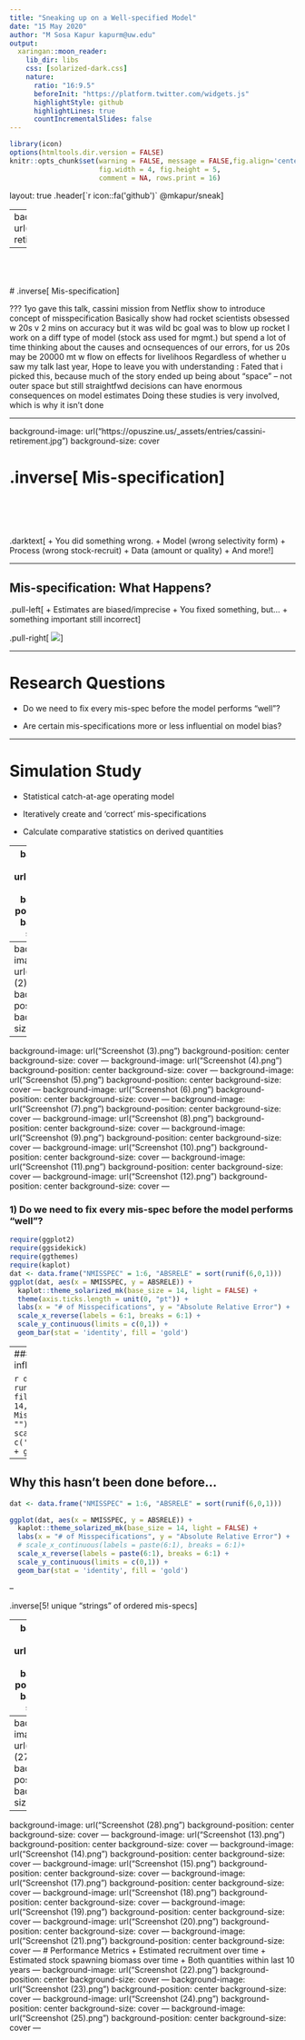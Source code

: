 ```yaml
---
title: "Sneaking up on a Well-specified Model"
date: "15 May 2020"
author: "M Sosa Kapur kapurm@uw.edu"
output:
  xaringan::moon_reader:
    lib_dir: libs
    css: [solarized-dark.css]
    nature:
      ratio: "16:9.5"
      beforeInit: "https://platform.twitter.com/widgets.js"
      highlightStyle: github
      highlightLines: true
      countIncrementalSlides: false
---
```

```r
library(icon)
options(htmltools.dir.version = FALSE)
knitr::opts_chunk$set(warning = FALSE, message = FALSE,fig.align='center',
                      fig.width = 4, fig.height = 5, 
                      comment = NA, rows.print = 16)
```
layout: true
.header[`r icon::fa('github')` @mkapur/sneak]

---
background-image: url("https://opuszine.us/_assets/entries/cassini-retirement.jpg")
background-size: cover

--

<br><Br><bR>
# .inverse[ Mis-specification]

???
1yo gave this talk, cassini mission from Netflix show to introduce concept of misspecification
Basically show had rocket scientists obsessed w 20s v 2 mins on accuracy but it was wild bc goal was to blow up rocket
I work on a diff type of model (stock ass used for mgmt.) but spend a lot of time thinking about the causes and ocnsequences of our errors, 
for us 20s may be 20000 mt w  flow on effects for livelihoos
Regardless of whether u saw my talk last year, Hope to leave you with understanding : 
Fated that i picked this, because much of the story ended up being about “space” – not outer space but still
straightfwd decisions can have enormous consequences on model estimates
Doing these studies is very involved, which is why it isn’t  done

---

background-image: url("https://opuszine.us/_assets/entries/cassini-retirement.jpg")
background-size: cover


# .inverse[ Mis-specification]

<Br><Br><Br><br>
.darktext[ 
+ You did something wrong.
+ Model (wrong selectivity form)
+ Process (wrong stock-recruit)
+ Data (amount or quality)
+ And more!
]



---

## Mis-specification: What Happens?

.pull-left[
+ Estimates are biased/imprecise
+ You fixed something, but…
+ something important still incorrect
]


.pull-right[
![](ikea.jpg)
]

---

# Research Questions

+ Do we need to fix every mis-spec before the model performs “well”? 

+ Are certain mis-specifications more or less influential on model bias? 

---

# Simulation Study

+ Statistical catch-at-age operating model

+ Iteratively create and ‘correct’ mis-specifications

+ Calculate comparative statistics on derived quantities


---
background-image: url("Screenshot (1).png")
background-position: center
background-size: cover
---
background-image: url("Screenshot (2).png")
background-position: center
background-size: cover
---
background-image: url("Screenshot (3).png")
background-position: center
background-size: cover
---
background-image: url("Screenshot (4).png")
background-position: center
background-size: cover
---
background-image: url("Screenshot (5).png")
background-position: center
background-size: cover
---
background-image: url("Screenshot (6).png")
background-position: center
background-size: cover
---
background-image: url("Screenshot (7).png")
background-position: center
background-size: cover
---
background-image: url("Screenshot (8).png")
background-position: center
background-size: cover
---
background-image: url("Screenshot (9).png")
background-position: center
background-size: cover
---
background-image: url("Screenshot (10).png")
background-position: center
background-size: cover
---
background-image: url("Screenshot (11).png")
background-position: center
background-size: cover
---
background-image: url("Screenshot (12).png")
background-position: center
background-size: cover
---

### 1) Do we need to fix every mis-spec before the model performs “well”? 

```r
require(ggplot2)
require(ggsidekick)
require(ggthemes)
require(kaplot)
dat <- data.frame("NMISSPEC" = 1:6, "ABSRELE" = sort(runif(6,0,1)))
ggplot(dat, aes(x = NMISSPEC, y = ABSRELE)) +
  kaplot::theme_solarized_mk(base_size = 14, light = FALSE) +
  theme(axis.ticks.length = unit(0, "pt")) +
  labs(x = "# of Misspecifications", y = "Absolute Relative Error") +
  scale_x_reverse(labels = 6:1, breaks = 6:1) +
  scale_y_continuous(limits = c(0,1)) +
  geom_bar(stat = 'identity', fill = 'gold') 
```

---
### 2) Are certain mis-specifications more or less influential on model bias? 

```r
dat <- data.frame("SPECID" = letters[1:6], "ABSRELE" = runif(6,0,1))
ggplot(dat, aes(x = SPECID, y = ABSRELE, fill = SPECID)) +
  kaplot::theme_solarized_mk(base_size = 14, light = FALSE) +
  labs(x = "Identity of Corrected Misspecification", y = "Absolute Relative Error", fill = "") +
  scale_y_continuous(limits = c(0,1)) +
  scale_fill_manual(values = c('black','gold','orange','dodgerblue2','white','pink')) +
  geom_bar(stat = 'identity', color = 'white') 
```

---

## Why this hasn't been done before...
```r
dat <- data.frame("NMISSPEC" = 1:6, "ABSRELE" = sort(runif(6,0,1)))

ggplot(dat, aes(x = NMISSPEC, y = ABSRELE)) +
  kaplot::theme_solarized_mk(base_size = 14, light = FALSE) +
  labs(x = "# of Misspecifications", y = "Absolute Relative Error") +
  # scale_x_continuous(labels = paste(6:1), breaks = 6:1)+
  scale_x_reverse(labels = paste(6:1), breaks = 6:1) +
  scale_y_continuous(limits = c(0,1)) +
  geom_bar(stat = 'identity', fill = 'gold') 
```

--

.inverse[5! unique “strings” of ordered mis-specs]

---
background-image: url("Screenshot (26).png")
background-position: center
background-size: cover
---
background-image: url("Screenshot (27).png")
background-position: center
background-size: cover
---
background-image: url("Screenshot (28).png")
background-position: center
background-size: cover
---
background-image: url("Screenshot (13).png")
background-position: center
background-size: cover
---
background-image: url("Screenshot (14).png")
background-position: center
background-size: cover
---
background-image: url("Screenshot (15).png")
background-position: center
background-size: cover
---
background-image: url("Screenshot (17).png")
background-position: center
background-size: cover
---
background-image: url("Screenshot (18).png")
background-position: center
background-size: cover
---
background-image: url("Screenshot (19).png")
background-position: center
background-size: cover
---
background-image: url("Screenshot (20).png")
background-position: center
background-size: cover
---
background-image: url("Screenshot (21).png")
background-position: center
background-size: cover
---
# Performance Metrics
+ Estimated recruitment over time
+ Estimated stock spawning biomass over time
+ Both quantities within last 10 years
---
background-image: url("Screenshot (22).png")
background-position: center
background-size: cover
---
background-image: url("Screenshot (23).png")
background-position: center
background-size: cover
---
background-image: url("Screenshot (24).png")
background-position: center
background-size: cover
---
background-image: url("Screenshot (25).png")
background-position: center
background-size: cover
---
